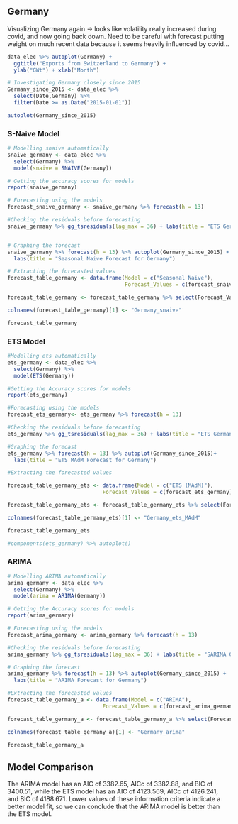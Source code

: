 ## Germany

Visualizing Germany again -> looks like volatility really increased during covid, and now going back down. Need to be careful with forecast putting weight on much recent data because it seems heavily influenced by covid...


```r
data_elec %>% autoplot(Germany) + 
  ggtitle("Exports from Switzerland to Germany") +
  ylab("GWt") + xlab("Month")
```
```r
# Investigating Germany closely since 2015
Germany_since_2015 <- data_elec %>% 
  select(Date,Germany) %>% 
  filter(Date >= as.Date("2015-01-01"))

autoplot(Germany_since_2015)
```


### S-Naive Model

```r
# Modelling snaive automatically
snaive_germany <- data_elec %>% 
  select(Germany) %>%
  model(snaive = SNAIVE(Germany))

# Getting the accuracy scores for models
report(snaive_germany)

# Forecasting using the models
forecast_snaive_germany <- snaive_germany %>% forecast(h = 13)

#Checking the residuals before forecasting
snaive_germany %>% gg_tsresiduals(lag_max = 36) + labs(title = "ETS Germany residuals analysis")


# Graphing the forecast
snaive_germany %>% forecast(h = 13) %>% autoplot(Germany_since_2015) +
  labs(title = "Seasonal Naive Forecast for Germany")

# Extracting the forecasted values
forecast_table_germany <- data.frame(Model = c("Seasonal Naive"),
                                     Forecast_Values = c(forecast_snaive_germany))

forecast_table_germany <- forecast_table_germany %>% select(Forecast_Values..mean)

colnames(forecast_table_germany)[1] <- "Germany_snaive"

forecast_table_germany


```


### ETS Model 

```r

#Modelling ets automatically
ets_germany <- data_elec %>%
  select(Germany) %>%
  model(ETS(Germany))

#Getting the Accuracy scores for models
report(ets_germany)

#Forecasting using the models
forecast_ets_germany<- ets_germany %>% forecast(h = 13)

#Checking the residuals before forecasting
ets_germany %>% gg_tsresiduals(lag_max = 36) + labs(title = "ETS Germany residuals analysis")

#Graphing the forecast
ets_germany %>% forecast(h = 13) %>% autoplot(Germany_since_2015)+
  labs(title = "ETS MAdM Forecast for Germany")

#Extracting the forecasted values

forecast_table_germany_ets <- data.frame(Model = c("ETS (MAdM)"),
                              Forecast_Values = c(forecast_ets_germany))

forecast_table_germany_ets <- forecast_table_germany_ets %>% select(Forecast_Values..mean)

colnames(forecast_table_germany_ets)[1] <- "Germany_ets_MAdM"

forecast_table_germany_ets

#components(ets_germany) %>% autoplot()
```









### ARIMA

```r
# Modelling ARIMA automatically
arima_germany <- data_elec %>%
  select(Germany) %>%
  model(arima = ARIMA(Germany))

# Getting the Accuracy scores for models
report(arima_germany)

# Forecasting using the models
forecast_arima_germany <- arima_germany %>% forecast(h = 13)

#Checking the residuals before forecasting
arima_germany %>% gg_tsresiduals(lag_max = 36) + labs(title = "SARIMA Germany residuals analysis")

# Graphing the forecast
arima_germany %>% forecast(h = 13) %>% autoplot(Germany_since_2015) +
  labs(title = "ARIMA Forecast for Germany")

#Extracting the forecasted values
forecast_table_germany_a <- data.frame(Model = c("ARIMA"),
                              Forecast_Values = c(forecast_arima_germany))

forecast_table_germany_a <- forecast_table_germany_a %>% select(Forecast_Values..mean)

colnames(forecast_table_germany_a)[1] <- "Germany_arima"

forecast_table_germany_a

```


## Model Comparison

The ARIMA model has an AIC of 3382.65, AICc of 3382.88, and BIC of 3400.51, while the ETS model has an AIC of 4123.569, AICc of 4126.241, and BIC of 4188.671. Lower values of these information criteria indicate a better model fit, so we can conclude that the ARIMA model is better than the ETS model.





